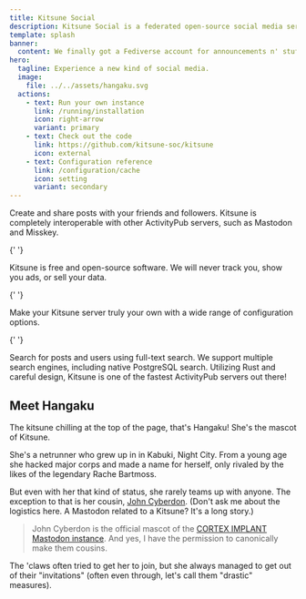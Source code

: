 ```yaml
---
title: Kitsune Social
description: Kitsune Social is a federated open-source social media server.
template: splash
banner:
  content: We finally got a Fediverse account for announcements n' stuffs! <a target="_blank" href="https://floss.social/@kitsune">@kitsune@floss.social</a>
hero:
  tagline: Experience a new kind of social media.
  image:
    file: ../../assets/hangaku.svg
  actions:
    - text: Run your own instance
      link: /running/installation
      icon: right-arrow
      variant: primary
    - text: Check out the code
      link: https://github.com/kitsune-soc/kitsune
      icon: external
    - text: Configuration reference
      link: /configuration/cache
      icon: setting
      variant: secondary
---
```



<CardGrid stagger>
  <Card title="Create and share" icon="pencil">
    Create and share posts with your friends and followers. Kitsune is
    completely interoperable with other ActivityPub servers, such as Mastodon
    and Misskey.
  </Card>

{' '}

<Card title="No ads or tracking. Ever." icon="seti:ignored">
  Kitsune is free and open-source software. We will never track you, show you
  ads, or sell your data.
</Card>

{' '}

<Card title="Extensive configurability" icon="setting">
  Make your Kitsune server truly your own with a wide range of configuration
  options.
</Card>

{' '}

<Card title="Full-text Search" icon="magnifier">
  Search for posts and users using full-text search. We support multiple search
  engines, including native PostgreSQL search.
</Card>

  <Card title="Performance" icon="rocket">
    Utilizing Rust and careful design, Kitsune is one of the fastest ActivityPub
    servers out there!
  </Card>
</CardGrid>

## Meet Hangaku

The kitsune chilling at the top of the page, that's Hangaku! She's the mascot of Kitsune.

She's a netrunner who grew up in in Kabuki, Night City.
From a young age she hacked major corps and made a name for herself, only rivaled by the likes of the legendary Rache Bartmoss.

But even with her that kind of status, she rarely teams up with anyone.
The exception to that is her cousin, [John Cyberdon](https://garden.pionaiki.com/posts/tihyltew/cyberdon).
(Don't ask me about the logistics here. A Mastodon related to a Kitsune? It's a long story.)

> John Cyberdon is the official mascot of the [CORTEX IMPLANT Mastodon instance](https://corteximplant.com).
> And yes, I have the permission to canonically make them cousins.

The 'claws often tried to get her to join, but she always managed to get out of their "invitations" (often even through, let's call them "drastic" measures).

